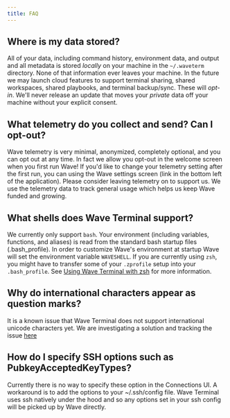 ```yaml
---
title: FAQ
---
```


## Where is my data stored?

All of your data, including command history, environment data, and output and all metadata is stored *locally* on your machine in the `~/.waveterm` directory.  None of that information ever leaves your machine.  In the future we may launch cloud features to support terminal sharing, shared workspaces, shared playbooks, and terminal backup/sync.  These will *opt-in*.  We'll never release an update that moves your *private* data off your machine without your explicit consent.

## What telemetry do you collect and send?  Can I opt-out?

Wave telemetry is very minimal, anonymized, completely optional, and you can opt out at any time.  In fact we allow you opt-out in the welcome screen when you first run Wave!  If you'd like to change your telemetry setting after the first run, you can using the Wave settings screen (link in the bottom left of the application).  Please consider leaving telemetry on to support us.  We use the telemetry data to track general usage which helps us keep Wave funded and growing.

## What shells does Wave Terminal support?

We currently only support `bash`.  Your environment (including variables, functions, and aliases) is read from the standard bash startup files (.bash_profile).  In order to customize Wave's environment at startup Wave will set the environment variable `WAVESHELL`.  If you are currently using `zsh`, you might have to transfer some of your `.zprofile` setup into your `.bash_profile`. See [Using Wave Terminal with zsh](https://docs.waveterm.dev/reference/zsh) for more information.

## Why do international characters appear as question marks?

It is a known issue that Wave Terminal does not support international unicode characters yet. We are investigating a solution and tracking the issue [here](https://github.com/wavetermdev/waveterm/issues/88)

## How do I specify SSH options such as PubkeyAcceptedKeyTypes?

Currently there is no way to specify these option in the Connections UI. A workaround is to add the options to your ~/.ssh/config file. Wave Terminal uses ssh natively under the hood and so any options set in your ssh config will be picked up by Wave directly.